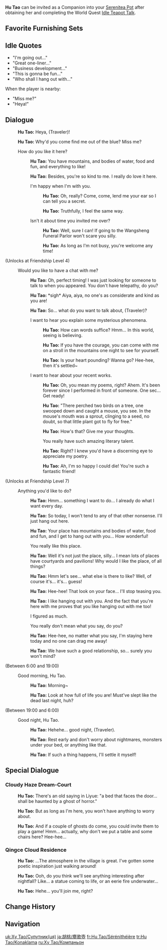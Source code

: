 {{CharacterTabs}}
{{Furnishing Infobox
|title          = Hu Tao
|id             = 368133
|image          = Character Hu Tao Thumb.png
|category       = Companion
|subcategory    = Companion
|rarity         = 5
|adeptal_energy = 300
|load           = 1200
|description    = Character In-Residence
}}
'''Hu Tao''' can be invited as a Companion into your [[Serenitea Pot]] after obtaining her and completing the World Quest [[Idle Teapot Talk]].

==Favorite Furnishing Sets==
{{HousingCompanion|favorite}}
{{Companion Favor Table}}

==Idle Quotes==
*"I'm going out..."
*"Great one-liner..."
*"Business development..."
*"This is gonna be fun..."
*"Who shall I hang out with..."
When the player is nearby:
*"Miss me?"
*"Heya!"

==Dialogue==
{{Dialogue start}}
:{{A|vo hutao mimitomo hello 01.ogg}} '''Hu Tao:''' Heya, (Traveler)!
:{{A|vo hutao mimitomo hello 02.ogg}} '''Hu Tao:''' Why'd you come find me out of the blue? Miss me?
:{{DIcon}} How do you like it here?
::{{A|vo hutao mimitomo friendship1 01.ogg}} '''Hu Tao:''' You have mountains, and bodies of water, food and fun, and everything to like!
::{{A|vo hutao mimitomo friendship1 02.ogg}} '''Hu Tao:''' Besides, you're so kind to me. I really do love it here.
::{{DIcon}} I'm happy when I'm with you.
:::{{A|vo hutao mimitomo friendship1 03a 1.ogg}} '''Hu Tao:''' Oh, really? Come, come, lend me your ear so I can tell you a secret.
:::{{A|vo hutao mimitomo friendship1 03a 2.ogg}} '''Hu Tao:''' Truthfully, I feel the same way.
::{{DIcon}} Isn't it about time you invited me over?
:::{{A|vo hutao mimitomo friendship1 03b 1.ogg}} '''Hu Tao:''' Well, sure I can! If going to the Wangsheng Funeral Parlor won't scare you silly.
:::{{A|vo hutao mimitomo friendship1 03b 2.ogg}} '''Hu Tao:''' As long as I'm not busy, you're welcome any time!
;(Unlocks at Friendship Level 4)
:{{DIcon}} Would you like to have a chat with me?
::{{A|vo hutao mimitomo friendship2 01.ogg}} '''Hu Tao:''' Oh, perfect timing! I was just looking for someone to talk to when you appeared. You don't have telepathy, do you?
::{{A|vo hutao mimitomo friendship2 02.ogg}} '''Hu Tao:''' *sigh* Aiya, aiya, no one's as considerate and kind as you are!
::{{A|vo hutao mimitomo friendship2 03.ogg}} '''Hu Tao:''' So... what do you want to talk about, (Traveler)?
::{{DIcon}} I want to hear you explain some mysterious phenomena.
:::{{A|vo hutao mimitomo friendship2 02a 1.ogg}} '''Hu Tao:''' How can words suffice? Hmm... In this world, seeing is believing.
:::{{A|vo hutao mimitomo friendship2 02a 2.ogg}} '''Hu Tao:''' If you have the courage, you can come with me on a stroll in the mountains one night to see for yourself.
:::{{A|vo hutao mimitomo friendship2 02a 3.ogg}} '''Hu Tao:''' Is your heart pounding? Wanna go? Hee-hee, then it's settled~
::{{DIcon}} I want to hear about your recent works.
:::{{A|vo hutao mimitomo friendship2 02b 1.ogg}} '''Hu Tao:''' Oh, you mean my poems, right? Ahem. It's been forever since I performed in front of someone. One sec... Get ready!
:::{{A|vo hutao mimitomo friendship2 02b 2.ogg}} '''Hu Tao:''' "There perched two birds on a tree, one swooped down and caught a mouse, you see. In the mouse's mouth was a sprout, clinging to a seed, no doubt, so that little plant got to fly for free."
:::{{A|vo hutao mimitomo friendship2 02b 3.ogg}} '''Hu Tao:''' How's that? Give me your thoughts.
:::{{DIcon}} You really have such amazing literary talent.
:::{{A|vo hutao mimitomo friendship2 02b 4.ogg}} '''Hu Tao:''' Right? I knew you'd have a discerning eye to appreciate my poetry.
:::{{A|vo hutao mimitomo friendship2 02b 5.ogg}} '''Hu Tao:''' Ah, I'm so happy I could die! You're such a fantastic friend!
;(Unlocks at Friendship Level 7)
:{{DIcon}} Anything you'd like to do?
::{{A|vo hutao mimitomo friendship3 01.ogg}} '''Hu Tao:''' Hmm... something I want to do... I already do what I want every day.
::{{A|vo hutao mimitomo friendship3 02.ogg}} '''Hu Tao:''' So today, I won't tend to any of that other nonsense. I'll just hang out here.
::{{A|vo hutao mimitomo friendship3 03.ogg}} '''Hu Tao:''' Your place has mountains and bodies of water, food and fun, and I get to hang out with you... How wonderful!
::{{DIcon}} You really like this place.
::{{A|vo hutao mimitomo friendship3 04.ogg}} '''Hu Tao:''' Well it's not just the place, silly... I mean lots of places have courtyards and pavilions! Why would I like the place, of all things?
::{{A|vo hutao mimitomo friendship3 05.ogg}} '''Hu Tao:''' Hmm let's see... what else is there to like? Well, of course it's... it's... guess!
::{{A|vo hutao mimitomo friendship3 06.ogg}} '''Hu Tao:''' Hee-hee! That look on your face... I'll stop teasing you.
::{{A|vo hutao mimitomo friendship3 07.ogg}} '''Hu Tao:''' I like hanging out with you. And the fact that you're here with me proves that you like hanging out with me too!
::{{DIcon}} I figured as much.
::{{DIcon}} You really don't mean what you say, do you?
::{{A|vo hutao mimitomo friendship3 08.ogg}} '''Hu Tao:''' Hee-hee, no matter what you say, I'm staying here today and no one can drag me away!
::{{A|vo hutao mimitomo friendship3 09.ogg}} '''Hu Tao:''' We have such a good relationship, so... surely you won't mind?
;<nowiki>(Between 6:00 and 19:00)</nowiki>
:{{DIcon}} Good morning, Hu Tao.
::{{A|vo hutao mimitomo morning 01.ogg}} '''Hu Tao:''' Morning~
::{{A|vo hutao mimitomo morning 02.ogg}} '''Hu Tao:''' Look at how full of life you are! Must've slept like the dead last night, huh?
;<nowiki>(Between 19:00 and 6:00)</nowiki>
:{{DIcon}} Good night, Hu Tao.
::{{A|vo hutao mimitomo night 01.ogg}} '''Hu Tao:''' Hehehe... good night, (Traveler).
::{{A|vo hutao mimitomo night 02.ogg}} '''Hu Tao:''' Rest early and don't worry about nightmares, monsters under your bed, or anything like that.
::{{A|vo hutao mimitomo night 03.ogg}} '''Hu Tao:''' If such a thing happens, I'll settle it myself!
{{Dialogue end}}

==Special Dialogue==
{{HousingCompanion|special}}

===Cloudy Haze Dream-Court===
{{Dialogue start}}
:{{A|vo mimitomo ly hutao bedroom 01.ogg}} '''Hu Tao:''' There's an old saying in Liyue: "a bed that faces the door... shall be haunted by a ghost of horror."
:{{A|vo mimitomo ly hutao bedroom 02.ogg}} '''Hu Tao:''' But as long as I'm here, you won't have anything to worry about.
:{{A|vo mimitomo ly hutao bedroom 03.ogg}} '''Hu Tao:''' And if a couple of ghosts do come, you could invite them to play a game! Hmm... actually, why don't we put a table and some chairs here? Hee-hee...
{{Dialogue end}}

===Qingce Cloud Residence===
{{Dialogue start}}
:{{A|vo mimitomo ly hutao villiage 01.ogg}} '''Hu Tao:''' ...The atmosphere in the village is great. I've gotten some poetic inspiration just walking around!
:{{A|vo mimitomo ly hutao villiage 02.ogg}} '''Hu Tao:''' Ooh, do you think we'll see anything interesting after nightfall? Like... a statue coming to life, or an eerie fire underwater...
:{{A|vo mimitomo ly hutao villiage 03.ogg}} '''Hu Tao:''' Hehe... you'll join me, right?
{{Dialogue end}}

==Change History==
{{Change History|1.6}}

==Navigation==
{{Furnishing Navbox/Living|Companion}}

[[uk:Ху Тао/Супутник(ця)]]
[[ja:胡桃/塵歌壺]]
[[fr:Hu Tao/Sérénithéière]]
[[tr:Hu Tao/Konaklama]]
[[ru:Ху Тао/Компаньон]]